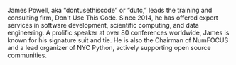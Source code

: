 James Powell, aka “dontusethiscode” or “dutc,” leads the training and consulting firm, Don't Use This Code. Since 2014, he has offered expert services in software development, scientific computing, and data engineering. A prolific speaker at over 80 conferences worldwide, James is known for his signature suit and tie. He is also the Chairman of NumFOCUS and a lead organizer of NYC Python, actively supporting open source communities.